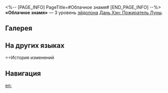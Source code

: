 <%-- [PAGE_INFO]
PageTitle=#Облачное знамя#
[END_PAGE_INFO] --%>
{{Эйдолон Инфобокс
|Название         = Облачное знамя
|Изображение      = Эйдолон Облачное знамя.png
|Персонаж         = Дань Хэн Пожиратель Луны
|Уровень          = 3
|Длительность     = 
|Описание         = Уровень навыка повышается на 2, максимальный уровень - 15. Уровень базовой атаки повышается на 1, максимальный уровень - 10.
|Свойство1        = 
|Масштабирование1 = 
}}
'''«Облачное знамя»''' — 3 уровень [[эйдолон]]а [[Дань Хэн: Пожиратель Луны]].

==Галерея==
{{Галерея|position=left|captionalign=center
|Персонаж Дань Хэн Пожиратель Луны Эйдолон 3.png|Осколок Эйдолона
}}

==На других языках==
{{На других языках
|en   = Clothed in Clouds
|zhs  = 云旂
|zht  = 雲旂
|ja   = {{Rubi|雲旗|うんき}}
|ko   = 구름 깃발
|es   = Enseña de cúmulos
|fr   = Frasques nébulaires
|ru   = Облачное знамя
|th   = Clothed in Clouds
|vi   = Vân Kỳ
|de   = Wolkenbanner
|id   = Clothed in Clouds
|pt   = Trajado com Nuvens
}}

==История изменений
{{История изменений|3.5}}

==Навигация==
{{Навык Навбокс|Дань Хэн Пожиратель Луны}}

[[en:]]